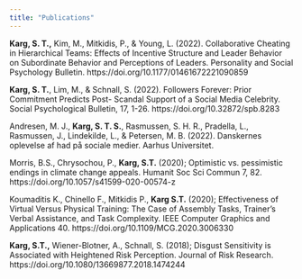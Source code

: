 ```yaml
---
title: "Publications"
---
```



**Karg, S. T.,** Kim, M., Mitkidis, P., & Young, L. (2022). Collaborative Cheating in Hierarchical Teams:
Effects of Incentive Structure and Leader Behavior on Subordinate Behavior and Perceptions of
Leaders. Personality and Social Psychology Bulletin. https://doi.org/10.1177/01461672221090859

**Karg, S. T.**, Lim, M., & Schnall, S. (2022). Followers Forever: Prior Commitment Predicts Post-
Scandal Support of a Social Media Celebrity. Social Psychological Bulletin, 17, 1-26.
https://doi.org/10.32872/spb.8283

Andresen, M. J., **Karg, S. T. S.**, Rasmussen, S. H. R., Pradella, L., Rasmussen, J., Lindekilde, L., &
Petersen, M. B. (2022). Danskernes oplevelse af had på sociale medier. Aarhus Universitet.

Morris, B.S., Chrysochou, P., **Karg, S.T.** (2020); Optimistic vs. pessimistic endings in climate change
appeals. Humanit Soc Sci Commun 7, 82. https://doi.org/10.1057/s41599-020-00574-z

Koumaditis K., Chinello F., Mitkidis P., **Karg S.T.** (2020); Effectiveness of Virtual Versus Physical
Training: The Case of Assembly Tasks, Trainer's Verbal Assistance, and Task Complexity. IEEE
Computer Graphics and Applications 40. https://doi.org/10.1109/MCG.2020.3006330

**Karg, S.T.,** Wiener-Blotner, A., Schnall, S. (2018); Disgust Sensitivity is Associated with Heightened
Risk Perception. Journal of Risk Research. https://doi.org/10.1080/13669877.2018.1474244
